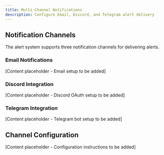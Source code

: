 ```yaml
---
title: Multi-Channel Notifications
description: Configure Email, Discord, and Telegram alert delivery
---
```


## Notification Channels

The alert system supports three notification channels for delivering alerts.

### Email Notifications

[Content placeholder - Email setup to be added]

### Discord Integration

[Content placeholder - Discord OAuth setup to be added]

### Telegram Integration

[Content placeholder - Telegram bot setup to be added]

## Channel Configuration

[Content placeholder - Configuration instructions to be added]

